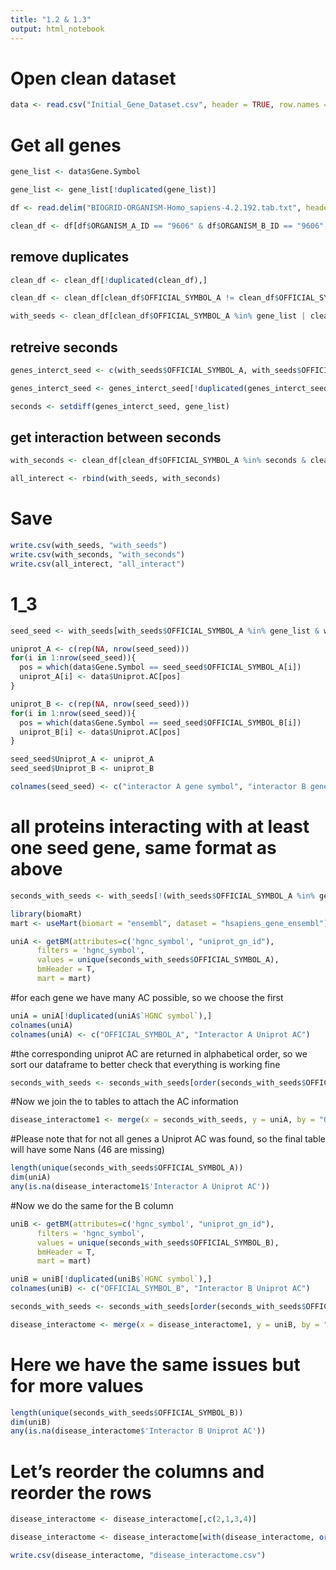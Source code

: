 ```yaml
---
title: "1.2 & 1.3"
output: html_notebook
---
```


# Open clean dataset
```r
data <- read.csv("Initial_Gene_Dataset.csv", header = TRUE, row.names = 1)
```


# Get all genes
```r
gene_list <- data$Gene.Symbol

gene_list <- gene_list[!duplicated(gene_list)]
```

```r
df <- read.delim("BIOGRID-ORGANISM-Homo_sapiens-4.2.192.tab.txt", header = TRUE, sep = "\t", dec = ".")
```

```r
clean_df <- df[df$ORGANISM_A_ID == "9606" & df$ORGANISM_B_ID == "9606", c("OFFICIAL_SYMBOL_A", "OFFICIAL_SYMBOL_B")]
```

## remove duplicates
```r
clean_df <- clean_df[!duplicated(clean_df),]
```

```r
clean_df <- clean_df[clean_df$OFFICIAL_SYMBOL_A != clean_df$OFFICIAL_SYMBOL_B, ]
```


```r
with_seeds <- clean_df[clean_df$OFFICIAL_SYMBOL_A %in% gene_list | clean_df$OFFICIAL_SYMBOL_B %in% gene_list,]
```

## retreive seconds
```r
genes_interct_seed <- c(with_seeds$OFFICIAL_SYMBOL_A, with_seeds$OFFICIAL_SYMBOL_B)
```

```r
genes_interct_seed <- genes_interct_seed[!duplicated(genes_interct_seed)]
```

```r
seconds <- setdiff(genes_interct_seed, gene_list)
```
## get interaction between seconds
```r
with_seconds <- clean_df[clean_df$OFFICIAL_SYMBOL_A %in% seconds & clean_df$OFFICIAL_SYMBOL_B %in% seconds,]
```

```r
all_interect <- rbind(with_seeds, with_seconds)
```

# Save
```r
write.csv(with_seeds, "with_seeds")
write.csv(with_seconds, "with_seconds")
write.csv(all_interect, "all_interact")
```


# 1_3
```r
seed_seed <- with_seeds[with_seeds$OFFICIAL_SYMBOL_A %in% gene_list & with_seeds$OFFICIAL_SYMBOL_B %in% gene_list,  ]
```

```r
uniprot_A <- c(rep(NA, nrow(seed_seed)))
for(i in 1:nrow(seed_seed)){
  pos = which(data$Gene.Symbol == seed_seed$OFFICIAL_SYMBOL_A[i])
  uniprot_A[i] <- data$Uniprot.AC[pos]
}

uniprot_B <- c(rep(NA, nrow(seed_seed)))
for(i in 1:nrow(seed_seed)){
  pos = which(data$Gene.Symbol == seed_seed$OFFICIAL_SYMBOL_B[i])
  uniprot_B[i] <- data$Uniprot.AC[pos]
}
```

```r
seed_seed$Uniprot_A <- uniprot_A 
seed_seed$Uniprot_B <- uniprot_B 

colnames(seed_seed) <- c("interactor A gene symbol", "interactor B gene symbol", "interactor A Uniprot AC", "interactor B Uniprot AC")

```


# all proteins interacting with at least one seed gene, same format as above
```r
seconds_with_seeds <- with_seeds[!(with_seeds$OFFICIAL_SYMBOL_A %in% gene_list & with_seeds$OFFICIAL_SYMBOL_B %in% gene_list),]
```

```r
library(biomaRt)
mart <- useMart(biomart = "ensembl", dataset = "hsapiens_gene_ensembl")
```

```r
uniA <- getBM(attributes=c('hgnc_symbol', "uniprot_gn_id"), 
      filters = 'hgnc_symbol', 
      values = unique(seconds_with_seeds$OFFICIAL_SYMBOL_A), 
      bmHeader = T,
      mart = mart)

```

#for each gene we have many AC possible, so we choose the first
```r
uniA = uniA[!duplicated(uniA$`HGNC symbol`),]
colnames(uniA)
colnames(uniA) <- c("OFFICIAL_SYMBOL_A", "Interactor A Uniprot AC")
```

#the corresponding uniprot AC are returned in alphabetical order, so we sort our dataframe to better check that everything is working fine

```r
seconds_with_seeds <- seconds_with_seeds[order(seconds_with_seeds$OFFICIAL_SYMBOL_A),]
```
#Now we join the to tables to attach the AC information 

```r
disease_interactome1 <- merge(x = seconds_with_seeds, y = uniA, by = "OFFICIAL_SYMBOL_A", all=TRUE) #outer join to avoid losing values
```
#Please note that for not all genes a Uniprot AC was found, so the final table will have some Nans (46 are missing)

```r
length(unique(seconds_with_seeds$OFFICIAL_SYMBOL_A))
dim(uniA)
any(is.na(disease_interactome1$'Interactor A Uniprot AC'))
```

#Now we do the same for the B column
```r
uniB <- getBM(attributes=c('hgnc_symbol', "uniprot_gn_id"), 
      filters = 'hgnc_symbol', 
      values = unique(seconds_with_seeds$OFFICIAL_SYMBOL_B), 
      bmHeader = T,
      mart = mart)

uniB = uniB[!duplicated(uniB$`HGNC symbol`),]
colnames(uniB) <- c("OFFICIAL_SYMBOL_B", "Interactor B Uniprot AC")
```

```r
seconds_with_seeds <- seconds_with_seeds[order(seconds_with_seeds$OFFICIAL_SYMBOL_B),]
```

```r
disease_interactome <- merge(x = disease_interactome1, y = uniB, by = "OFFICIAL_SYMBOL_B", all=TRUE) #outer join to avoid losing values
```

# Here we have the same issues but for more values
```r
length(unique(seconds_with_seeds$OFFICIAL_SYMBOL_B))
dim(uniB)
any(is.na(disease_interactome$'Interactor B Uniprot AC'))
```
# Let's reorder the columns and reorder the rows
```r
disease_interactome <- disease_interactome[,c(2,1,3,4)]
```

```r
disease_interactome <- disease_interactome[with(disease_interactome, order(OFFICIAL_SYMBOL_A, OFFICIAL_SYMBOL_B)), ]
```

```r
write.csv(disease_interactome, "disease_interactome.csv")
```


